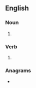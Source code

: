 ==English==

===Noun===
{{head|en|noun form}}

# {{plural of|en|reraise}}

===Verb===
{{head|en|verb form}}

# {{en-third-person singular of|reraise}}

===Anagrams===
* {{anagrams|en|a=aeeirrss|rearises}}